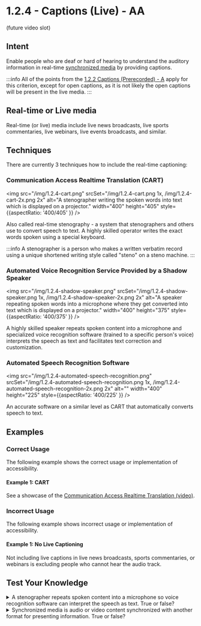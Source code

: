 # 1.2.4 - Captions (Live) - AA

(future video slot)

## Intent

Enable people who are deaf or hard of hearing to understand the auditory information in real-time [synchronized media](/docs/wcag-documents/glossary-of-terms#synchronized-media) by providing captions.

:::info
All of the points from the [1.2.2 Captions (Prerecorded) - A](./1.2.2-captions-prerecorded.mdx) apply for this criterion, except for open captions, as it is not likely the open captions will be present in the live media.
:::

## Real-time or Live media

Real-time (or live) media include live news broadcasts, live sports commentaries, live webinars, live events broadcasts, and similar.

## Techniques

There are currently 3 techniques how to include the real-time captioning:

### Communication Access Realtime Translation (CART)

<img src="/img/1.2.4-cart.png" srcSet="/img/1.2.4-cart.png 1x, /img/1.2.4-cart-2x.png 2x" alt="A stenographer writing the spoken words into text which is displayed on a projector." width="400" height="405" style={{aspectRatio: '400/405' }} />

Also called real-time stenography - a system that stenographers and others use to convert speech to text. A highly skilled operator writes the exact words spoken using a special keyboard.

:::info
A stenographer is a person who makes a written verbatim record using a unique shortened writing style called "steno" on a steno machine.
:::

### Automated Voice Recognition Service Provided by a Shadow Speaker

<img src="/img/1.2.4-shadow-speaker.png" srcSet="/img/1.2.4-shadow-speaker.png 1x, /img/1.2.4-shadow-speaker-2x.png 2x" alt="A speaker repeating spoken words into a microphone where they get converted into text which is displayed on a projector." width="400" height="375" style={{aspectRatio: '400/375' }} />

A highly skilled speaker repeats spoken content into a microphone and specialized voice recognition software (trained to a specific person's voice) interprets the speech as text and facilitates text correction and customization.

### Automated Speech Recognition Software

<img src="/img/1.2.4-automated-speech-recognition.png" srcSet="/img/1.2.4-automated-speech-recognition.png 1x, /img/1.2.4-automated-speech-recognition-2x.png 2x" alt="" width="400" height="225" style={{aspectRatio: '400/225' }} />

An accurate software on a similar level as CART that automatically converts speech to text.

## Examples

### Correct Usage

The following example shows the correct usage or implementation of accessibility.

#### Example 1: CART

See a showcase of the [Communication Access Realtime Translation (video)](https://www.youtube.com/watch?v=-7koiXCgECc).

### Incorrect Usage

The following example shows incorrect usage or implementation of accessibility.

#### Example 1: No Live Captioning

Not including live captions in live news broadcasts, sports commentaries, or webinars is excluding people who cannot hear the audio track.

## Test Your Knowledge

<details>
	<summary>A stenographer repeats spoken content into a microphone so voice recognition software can interpret the speech as text. True or false?</summary>
  False - a stenographer writes, whereas a shadow speaker speaks.
</details>

<details>
  <summary>Synchronized media is audio or video content synchronized with another format for presenting information. True or false?</summary>
  True - no catch here.
</details>
